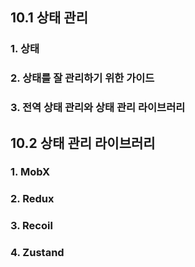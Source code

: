 ## 10.1 상태 관리
### 1. 상태
### 2. 상태를 잘 관리하기 위한 가이드
### 3. 전역 상태 관리와 상태 관리 라이브러리

## 10.2 상태 관리 라이브러리
### 1. MobX
### 2. Redux
### 3. Recoil
### 4. Zustand
